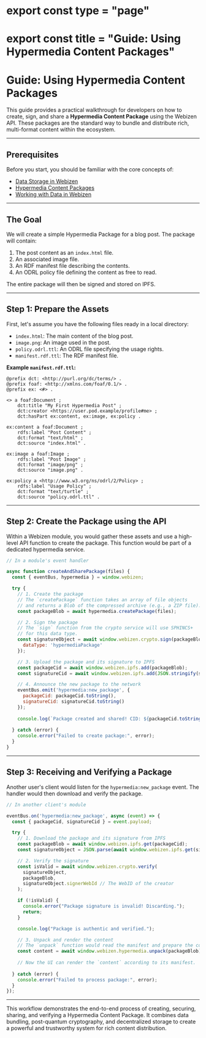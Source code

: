 # export const type = "page"
# export const title = "Guide: Using Hypermedia Content Packages"

# Guide: Using Hypermedia Content Packages

This guide provides a practical walkthrough for developers on how to create, sign, and share a **Hypermedia Content Package** using the Webizen API. These packages are the standard way to bundle and distribute rich, multi-format content within the ecosystem.

---

## Prerequisites

Before you start, you should be familiar with the core concepts of:

- [Data Storage in Webizen](../core-concepts/data-storage)
- [Hypermedia Content Packages](../core-concepts/hypermedia-packages)
- [Working with Data in Webizen](./working-with-data)

---

## The Goal

We will create a simple Hypermedia Package for a blog post. The package will contain:

1. The post content as an `index.html` file.
2. An associated image file.
3. An RDF manifest file describing the contents.
4. An ODRL policy file defining the content as free to read.

The entire package will then be signed and stored on IPFS.

---

## Step 1: Prepare the Assets

First, let's assume you have the following files ready in a local directory:

- `index.html`: The main content of the blog post.
- `image.png`: An image used in the post.
- `policy.odrl.ttl`: An ODRL file specifying the usage rights.
- `manifest.rdf.ttl`: The RDF manifest file.

**Example `manifest.rdf.ttl`:**

```turtle
@prefix dct: <http://purl.org/dc/terms/> .
@prefix foaf: <http://xmlns.com/foaf/0.1/> .
@prefix ex: <#> .

<> a foaf:Document ;
    dct:title "My First Hypermedia Post" ;
    dct:creator <https://user.pod.example/profile#me> ;
    dct:hasPart ex:content, ex:image, ex:policy .

ex:content a foaf:Document ;
    rdfs:label "Post Content" ;
    dct:format "text/html" ;
    dct:source "index.html" .

ex:image a foaf:Image ;
    rdfs:label "Post Image" ;
    dct:format "image/png" ;
    dct:source "image.png" .

ex:policy a <http://www.w3.org/ns/odrl/2/Policy> ;
    rdfs:label "Usage Policy" ;
    dct:format "text/turtle" ;
    dct:source "policy.odrl.ttl" .
```

---

## Step 2: Create the Package using the API

Within a Webizen module, you would gather these assets and use a high-level API function to create the package. This function would be part of a dedicated hypermedia service.

```javascript
// In a module's event handler

async function createAndSharePackage(files) {
  const { eventBus, hypermedia } = window.webizen;

  try {
    // 1. Create the package
    // The `createPackage` function takes an array of file objects
    // and returns a Blob of the compressed archive (e.g., a ZIP file).
    const packageBlob = await hypermedia.createPackage(files);

    // 2. Sign the package
    // The `sign` function from the crypto service will use SPHINCS+
    // for this data type.
    const signatureObject = await window.webizen.crypto.sign(packageBlob, {
      dataType: 'hypermediaPackage'
    });

    // 3. Upload the package and its signature to IPFS
    const packageCid = await window.webizen.ipfs.add(packageBlob);
    const signatureCid = await window.webizen.ipfs.add(JSON.stringify(signatureObject));

    // 4. Announce the new package to the network
    eventBus.emit('hypermedia:new_package', {
      packageCid: packageCid.toString(),
      signatureCid: signatureCid.toString()
    });
    
    console.log(`Package created and shared! CID: ${packageCid.toString()}`);
    
  } catch (error) {
    console.error("Failed to create package:", error);
  }
}
```

---

## Step 3: Receiving and Verifying a Package

Another user's client would listen for the `hypermedia:new_package` event. The handler would then download and verify the package.

```javascript
// In another client's module

eventBus.on('hypermedia:new_package', async (event) => {
  const { packageCid, signatureCid } = event.payload;

  try {
    // 1. Download the package and its signature from IPFS
    const packageBlob = await window.webizen.ipfs.get(packageCid);
    const signatureObject = JSON.parse(await window.webizen.ipfs.get(signatureCid));

    // 2. Verify the signature
    const isValid = await window.webizen.crypto.verify(
      signatureObject,
      packageBlob,
      signatureObject.signerWebId // The WebID of the creator
    );

    if (!isValid) {
      console.error("Package signature is invalid! Discarding.");
      return;
    }

    console.log("Package is authentic and verified.");

    // 3. Unpack and render the content
    // The `unpack` function would read the manifest and prepare the content for display.
    const content = await window.webizen.hypermedia.unpack(packageBlob);
    
    // Now the UI can render the `content` according to its manifest.
    
  } catch (error) {
    console.error("Failed to process package:", error);
  }
});
```

---

This workflow demonstrates the end-to-end process of creating, securing, sharing, and verifying a Hypermedia Content Package. It combines data bundling, post-quantum cryptography, and decentralized storage to create a powerful and trustworthy system for rich content distribution.